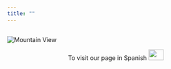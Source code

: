 ```yaml
---
title: ""
---
```


<h2> </h2>

<img src="imagenes/medellin2.png" alt="Mountain View">

<center>
To visit our page in Spanish
<a href="https://rdaymedellin.github.io/index.html"><img border="0" src="imagenes/esp.png" width="35" height="25"></a>
</center>